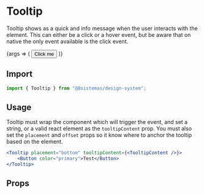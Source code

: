 
<Meta title="Feedback/Tooltip" component={Tooltip} />

# Tooltip

Tooltip shows as a quick and info message when the user interacts with the element. This can either be a click or a
hover event, but be aware that on native the only event available is the click event.

<Canvas>
    <Story name="Tooltip" args={{ tooltipContent: "Tooltip Content Here", placement: "bottom" }}>
        {args => (
            <Tooltip {...args}>
                <Button>Click me</Button>
            </Tooltip>
        )}
    </Story>
</Canvas>

## Import

```javascript
import { Tooltip } from "@8sistemas/design-system";
```

## Usage

Tooltip must wrap the component which will trigger the event, and set a string, or a valid react element as the
`tooltipContent` prop. You must also set the `placement` and `offset` props so it know where to anchor the tooltip based
on the element.

```jsx
<Tooltip placement="bottom" tooltipContent={<TooltipContent />}>
    <Button color="primary">Test</Button>
</Tooltip>
```

## Props

<ArgsTable of={Tooltip} />

